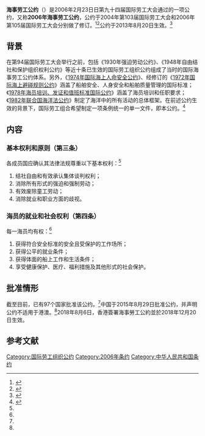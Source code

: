 {{Infobox treaty|long_name=海事劳工公约|name=2006年海事劳工公约|date_signed=2006年2月23日|date_effective=2013年8月20日|location_signed=[[瑞士|瑞士]][[日内瓦|日内瓦]]|depositories=[[国际劳工局|国际劳工局]]局长|languages=法语<br>英语}}

'''海事劳工公约'''（{{Lang-en|Maritime Labour Convention - '''MLC'''}}）是2006年2月23日日第九十四届国际劳工大会通过的一项公约，又称'''2006年海事劳工公约'''，公约于2004年第103届国际劳工大会和2006年第105届国际劳工大会分别做了修订。<ref>{{Cite web|title=中华人民共和国-条约数据库|url=http://treaty.mfa.gov.cn/Treaty/web/detail1.jsp?objid=1542936672996|accessdate=2020-11-27|work=treaty.mfa.gov.cn|archive-date=2021-10-14|archive-url=https://web.archive.org/web/20211014053941/http://treaty.mfa.gov.cn/Treaty/web/detail1.jsp?objid=1542936672996|dead-url=no}}</ref><ref>{{Cite web|title=MLC Convention|url=https://www.ilo.org/dyn/normlex/en/f?p=NORMLEXPUB:91:0::NO::P91_INSTRUMENT_ID:312331|accessdate=2020-11-27|work=www.ilo.org|archive-date=2020-02-05|archive-url=https://web.archive.org/web/20200205134314/http://www.ilo.org/dyn/normlex/en/f?p=NORMLEXPUB:91:0::NO::P91_INSTRUMENT_ID:312331|dead-url=no}}</ref>公约于2013年8月20日生效。<ref name=":0">{{Cite web|title=Ratifications of ILO conventions: Ratifications by Convention|url=https://www.ilo.org/dyn/normlex/en/f?p=NORMLEXPUB:11300:0::NO::P11300_INSTRUMENT_ID:312331|accessdate=2020-11-27|work=www.ilo.org|archive-date=2020-12-10|archive-url=https://web.archive.org/web/20201210233939/https://www.ilo.org/dyn/normlex/en/f?p=NORMLEXPUB:11300:0::NO::P11300_INSTRUMENT_ID:312331|dead-url=no}}</ref>

== 背景 ==

在第94届国际劳工大会举行之前，包括《1930年强迫劳动公约》、《1948年自由结社和保护组织权利公约》等近十条已生效的国际劳工组织公约组成了当时的国际海事劳工公约体系。另外，《[[海上人命安全公约|1974年国际海上人命安全公约]]》、经修订的《[[國際海上避碰規則公約|1972年国际海上避碰规则公约]]》涵盖了船舶安全、人身安全和船舶质量管理的国际标准；《[[海员培训、发证和值班标准国际公约|1978年海员培训、发证和值班标准国际公约]]》涵盖了海员培训和任职要求；《[[聯合國海洋法公約|1982年联合国海洋法公约]]》制定了海洋中的所有活动的总体框架。在前述公约生效的背景下，国际劳工组合希望制定一项条例统一的单一文件，即本公约。<ref name=":1">{{Cite web|title=2006年海事劳工公约-中华人民共和国外交部文本|url=http://treaty.mfa.gov.cn/tykfiles/20181123/1542936653584.pdf|accessdate=|author=|date=|format=|publisher=|language=}}</ref>

== 内容 ==

=== 基本权利和原则（第三条） ===
各成员国应确认其法律法规尊重以下基本权利：<ref name=":1" />

# 结社自由和有效承认集体谈判权利；
# 消除所有形式的强迫和强制劳动；
# 有效废除童工劳动；
# 消除就业和职业方面的歧视。

=== 海员的就业和社会权利（第四条） ===
每一海员均有权：<ref name=":1" />

# 获得符合安全标准的安全且受保护的工作场所；
# 获得公平的就业条件；
# 获得体面的船上工作和生活条件；
# 享受健康保护、医疗、福利措施及其他形式的社会保护。

== 批准情形 ==

截至目前，已有97个国家批准该公约。<ref name=":0" />中国于2015年8月29日批准公约，并声明公约不适用于港澳。<ref name=":1" />2018年8月6日，香港簽署海事勞工公約並於2018年12月20日生效。

== 参考文献 ==
{{reflist}}

[[Category:国际劳工组织公约|Category:国际劳工组织公约]]
[[Category:2006年条约|Category:2006年条约]]
[[Category:中华人民共和国条约|Category:中华人民共和国条约]]
